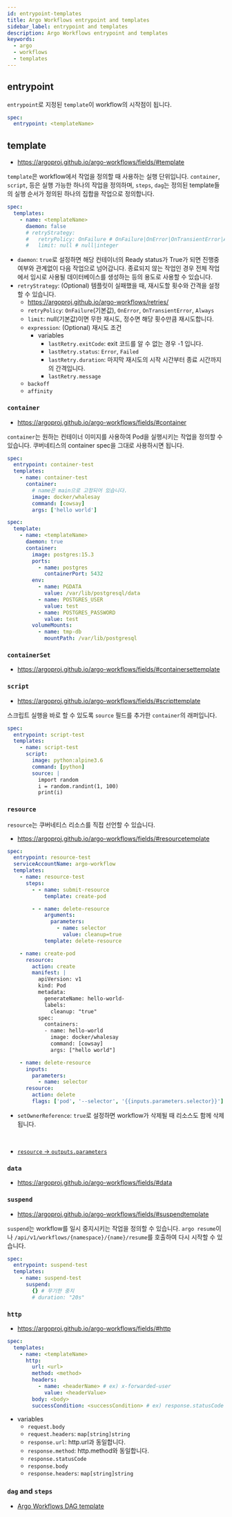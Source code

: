 ```yaml
---
id: entrypoint-templates
title: Argo Workflows entrypoint and templates
sidebar_label: entrypoint and templates
description: Argo Workflows entrypoint and templates
keywords:
  - argo
  - workflows
  - templates
---
```


## entrypoint

`entrypoint`로 지정된 `template`이 workflow의 시작점이 됩니다.

```yaml
spec:
  entrypoint: <templateName>
```

## template

- https://argoproj.github.io/argo-workflows/fields/#template

`template`은 workflow에서 작업을 정의할 때 사용하는 실행 단위입니다. `container`, `script`, 등은 실행 가능한 하나의 작업을 정의하며, `steps`, `dag`는 정의된 template들의 실행 순서가 정의된 하나의 집합을 작업으로 정의합니다.

```yaml
spec:
  templates:
    - name: <templateName>
      daemon: false
      # retryStrategy:
      #   retryPolicy: OnFailure # OnFailure|OnError|OnTransientError|Always
      #   limit: null # null|integer
```

- `daemon`: `true`로 설정하면 해당 컨테이너의 Ready status가 True가 되면 진행중 여부와 관계없이 다음 작업으로 넘어갑니다. 종료되지 않는 작업인 경우 전체 작업에서 임시로 사용될 데이터베이스를 생성하는 등의 용도로 사용할 수 있습니다.
- `retryStrategy`: (Optional) 템플릿이 실패했을 때, 재시도할 횟수와 간격을 설정할 수 있습니다.
  - https://argoproj.github.io/argo-workflows/retries/
  - `retryPolicy`: `OnFailure`(기본값), `OnError`, `OnTransientError`, `Always`
  - `limit`: null(기본값)이면 무한 재시도, 정수면 해당 횟수만큼 재시도합니다.
  - `expression`: (Optional) 재시도 조건
    - variables
      - `lastRetry.exitCode`: exit 코드를 알 수 없는 경우 -1 입니다.
      - `lastRetry.status`: `Error`, `Failed`
      - `lastRetry.duration`: 마지막 재시도의 시작 시간부터 종료 시간까지의 간격입니다.
      - `lastRetry.message`
  - `backoff`
  - `affinity`

### `container`

- https://argoproj.github.io/argo-workflows/fields/#container

`container`는 원하는 컨테이너 이미지를 사용하여 Pod을 실행시키는 작업을 정의할 수 있습니다. 쿠버네티스의 container spec을 그대로 사용하시면 됩니다.

```yaml
spec:
  entrypoint: container-test
  templates:
    - name: container-test
      container:
        # name은 main으로 고정되어 있습니다.
        image: docker/whalesay
        command: [cowsay]
        args: ['hello world']
```

```yaml
spec:
  template:
    - name: <templateName>
      daemon: true
      container:
        image: postgres:15.3
        ports:
          - name: postgres
            containerPort: 5432
        env:
          - name: PGDATA
            value: /var/lib/postgresql/data
          - name: POSTGRES_USER
            value: test
          - name: POSTGRES_PASSWORD
            value: test
        volumeMounts:
          - name: tmp-db
            mountPath: /var/lib/postgresql
```

### `containerSet`

- https://argoproj.github.io/argo-workflows/fields/#containersettemplate

### `script`

- https://argoproj.github.io/argo-workflows/fields/#scripttemplate

스크립트 실행을 바로 할 수 있도록 `source` 필드를 추가한 `container`의 래퍼입니다.

```yaml
spec:
  entrypoint: script-test
  templates:
    - name: script-test
      script:
        image: python:alpine3.6
        command: [python]
        source: |
          import random
          i = random.randint(1, 100)
          print(i)
```

### `resource`

`resource`는 쿠버네티스 리소스를 직접 선언할 수 있습니다.

- https://argoproj.github.io/argo-workflows/fields/#resourcetemplate

```yaml
spec:
  entrypoint: resource-test
  serviceAccountName: argo-workflow
  templates:
    - name: resource-test
      steps:
        - - name: submit-resource
            template: create-pod

        - - name: delete-resource
            arguments:
              parameters:
                - name: selector
                  value: cleanup=true
            template: delete-resource

    - name: create-pod
      resource:
        action: create
        manifest: |
          apiVersion: v1
          kind: Pod
          metadata:
            generateName: hello-world-
            labels:
              cleanup: "true"
          spec:
            containers:
            - name: hello-world
              image: docker/whalesay
              command: [cowsay]
              args: ["hello world"]

    - name: delete-resource
      inputs:
        parameters:
          - name: selector
      resource:
        action: delete
        flags: ['pod', '--selector', '{{inputs.parameters.selector}}']
```

- `setOwnerReference`: `true`로 설정하면 workflow가 삭제될 때 리소스도 함께 삭제됩니다.

<br />

- [`resource` -> `outputs.parameters`](/docs/mlops/mlops/workflow/argo-workflows/variables#resource---outputsparameters)

### `data`

- https://argoproj.github.io/argo-workflows/fields/#data

### `suspend`

- https://argoproj.github.io/argo-workflows/fields/#suspendtemplate

`suspend`는 workflow를 일시 중지시키는 작업을 정의할 수 있습니다. `argo resume`이나 `/api/v1/workflows/{namespace}/{name}/resume`를 호출하여 다시 시작할 수 있습니다.

```yaml
spec:
  entrypoint: suspend-test
  templates:
    - name: suspend-test
      suspend:
        {} # 무기한 중지
        # duration: "20s"
```

### `http`

- https://argoproj.github.io/argo-workflows/fields/#http

```yaml
spec:
  templates:
    - name: <templateName>
      http:
        url: <url>
        method: <method>
        headers:
          - name: <headerName> # ex) x-forwarded-user
            value: <headerValue>
        body: <body>
        successCondition: <successCondition> # ex) response.statusCode < 400
```

- variables
  - `request.body`
  - `request.headers`: `map[string]string`
  - `response.url`: http.url과 동일합니다.
  - `response.method`: http.method와 동일합니다.
  - `response.statusCode`
  - `response.body`
  - `response.headers`: `map[string]string`

### `dag` and `steps`

- [Argo Workflows DAG template](/docs/mlops/mlops/workflow/argo-workflows/dag)
